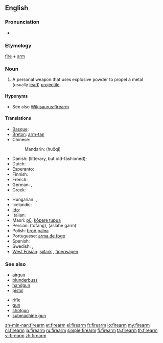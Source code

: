 ==English==

===Pronunciation===
* {{audio|en-us-firearm.ogg|Audio (US)}}

===Etymology===
[[fire]] + [[arm]]

===Noun===
{{wikipedia}}
{{en-noun}}

# A personal weapon that uses explosive powder to propel a metal (usually [[lead]]) [[projectile]].

====Hyponyms====
* See also [[Wikisaurus:firearm]]

====Translations====
{{trans-top|personal weapon}}
* [[Basque]]: {{t|eu|su-arma|xs=Basque}}
* [[Breton]]: [[arm-tan]] {{m}}
* Chinese:
*: Mandarin: {{zh-ts|火器|火器}} (huǒqì)
* Danish: {{t|da|ildvåben|n}} (litterary, but old-fashioned); {{t|da|skydevåben|n}}
* Dutch: {{t+|nl|vuurwapen|n}}
* Esperanto: {{t-|eo|pafilo|xs=Esperanto}}
* Finnish: {{t+|fi|tuliase}}
* French: {{t+|fr|arme à feu|f}}
* German: {{t+|de|Schusswaffe|f}}, {{t+|de|Feuerwaffe|f}}
* Greek: {{t-|el|πυροβόλο όπλο|n|tr=pyrovólo óplo}}
{{trans-mid}}
* Hungarian: {{t+|hu|tűzfegyver}}, {{t+|hu|lőfegyver}}
* Icelandic: {{t+|is|skotvopn|n}}
* [[Ido]]: {{t-|io|pafarmo|xs=Ido}}
* Italian: {{t+|it|arma da fuoco|f}}
* Maori: [[pū]], [[kōpere tupua]]
* Persian: {{fa-Arab|[[تفنگ]]}} (tofang), {{fa-Arab|[[اسلحه گرم]]}} (aslahe garm)
* Polish: [[broń palna]] {{f}}
* Portuguese: [[arma de fogo]] {{f}}
* Spanish: {{t+|es|arma de fuego|f}}
* Swedish: {{t|sv|skjutvapen|n}}, {{t|sv|eldvapen|n}}
* [[West Frisian]]: [[sjitark]] {{n}}, [[fjoerwapen]] {{n}}
{{trans-bottom}}

===See also===
{{top2}}
* [[airgun]]
* [[blunderbuss]]
* [[handgun]]
* [[pistol]]
{{mid2}}
* [[rifle]]
* [[gun]]
* [[shotgun]]
* [[submachine gun]]
{{bottom}}

[[zh-min-nan:firearm]]
[[et:firearm]]
[[el:firearm]]
[[fr:firearm]]
[[io:firearm]]
[[my:firearm]]
[[nl:firearm]]
[[ja:firearm]]
[[ru:firearm]]
[[simple:firearm]]
[[fi:firearm]]
[[ta:firearm]]
[[th:firearm]]
[[vi:firearm]]
[[zh:firearm]]